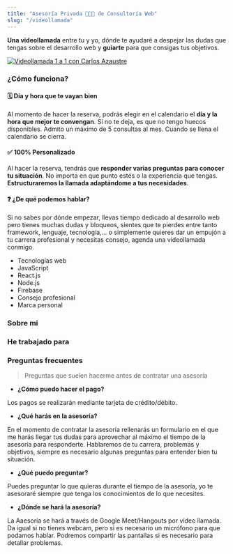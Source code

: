 ```yaml
---
title: "Asesoría Privada 👨🏻‍💻 de Consultoría Web"
slug: "/videollamada"
---
```


**Una videollamada** entre tu y yo, dónde te ayudaré a despejar las dudas que tengas sobre el desarrollo web y
**guiarte** para que consigas tus objetivos.

<ButtonCTA link="https://calendly.com/carlosazaustre/asesoria" text="Reserva tu asesoría" />

[![Videollamada 1 a 1 con Carlos Azaustre](./google-meet.png)](https://calendly.com/carlosazaustre/asesoria)

### ¿Cómo funciona?

#### 🗓 Día y hora que te vayan bien
Al momento de hacer la reserva, podrás elegir en el calendario el **día y la hora que mejor te convengan**. Si no te deja, es que no tengo huecos disponibles. Admito un máximo de 5 consultas al mes. Cuando se llena el calendario se cierra.

#### ✅ 100% Personalizado
Al hacer la reserva, tendrás que **responder varias preguntas para conocer tu situación**. No importa en que punto estés o la experiencia que tengas. **Estructuraremos la llamada adaptándome a tus necesidades**.

#### ❓ ¿De qué podemos hablar?
Si no sabes por dónde empezar, llevas tiempo dedicado al desarrollo web pero tienes muchas dudas y bloqueos, sientes que te pierdes entre tanto framework, lenguaje, tecnología,... o simplemente quieres dar un empujón a tu carrera profesional y necesitas consejo, agenda una videollamada conmigo.

- Tecnologías web
- JavaScript
- React.js
- Node.js
- Firebase
- Consejo profesional
- Marca personal

<ButtonCTA link="https://calendly.com/carlosazaustre/asesoria" text="Reserva tu asesoría" />

### Sobre mi
<Author showNewsletter={false} />

### He trabajado para
<CompanyLogos />

### Preguntas frecuentes
> Preguntas que suelen hacerme antes de contratar una asesoría

- **¿Cómo puedo hacer el pago?**

Los pagos se realizarán mediante tarjeta de crédito/débito.
- **¿Qué harás en la asesoría?**

En el momento de contratar la asesoría rellenarás un formulario en el que me harás llegar tus dudas para aprovechar al máximo el tiempo de la asesoría para responderte. Hablaremos de tu carrera, problemas y objetivos, siempre es necesario algunas preguntas para entender bien tu situación.
- **¿Qué puedo preguntar?**

Puedes preguntar lo que quieras durante el tiempo de la asesoría, yo te asesoraré siempre que tenga los conocimientos de lo que necesites.
- **¿Dónde se hará la asesoría?**

La Aaesoría se hará a través de Google Meet/Hangouts por vídeo llamada. Da igual si no tienes webcam, pero si es necesario un micrófono para que podamos hablar. Podremos compartir las pantallas si es necesario para detallar problemas.

<ButtonCTA link="https://calendly.com/carlosazaustre/asesoria" text="Reserva tu asesoría" />